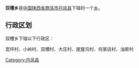 {{中国乡级行政区
|行政区全称 = 双槽乡
|景观照片文件名 = 
|景观照片描述 = 
|汉语拼音 =
|其他语言 = 
|其他语言名称 = 
|位置图文件名 = 
|位置图描述 = 
|自定义图片=
|上级行政区 = [[陕西省|陕西省]][[商洛市|商洛市]][[丹凤县|丹凤县]]
|行政区类别 = [[乡级行政区|乡]]
|行政区划代码 = 
|行政区划 = 
|村委会 = 
|居委会 = 
|建置时间 = 
|领导职位 = 
|领导名称 = 
|政府驻地 = 
|毗邻 = 
|地理坐标 = 
|总面积 = 
|总人口 = 
|户籍人口 = 
|户籍人口年份 = 
|常住人口 = 
|常住人口年份 = 
|人口密度 = 
|GDP = 
|邮政编码 = 
|电话区号 = 
|官方网站 = 
|网站名称 = 
}}
'''双槽乡'''是[[中华人民共和国|中国]][[陕西省|陕西省]][[商洛市|商洛市]][[丹凤县|丹凤县]]下辖的一个[[乡级行政区|乡]]。

== 行政区划 ==
双槽乡下辖以下行政区：

宽坪村、小岭村、双槽村、大庄村、崖屋沟村、何家店村、油房村

{{陕西小作品}}
{{丹凤县行政区划}}

[[Category:丹凤县|Category:丹凤县]]